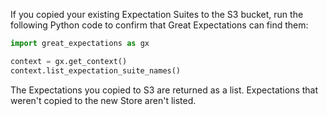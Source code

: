 If you copied your existing Expectation Suites to the S3 bucket, run the following Python code to confirm that Great Expectations can find them:

```python title="Python"
import great_expectations as gx

context = gx.get_context()
context.list_expectation_suite_names()
```

The Expectations you copied to S3 are returned as a list. Expectations that weren't copied to the new Store aren't listed.
